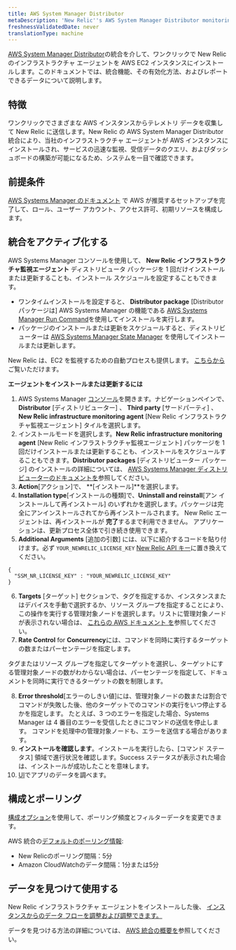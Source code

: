 ```yaml
---
title: AWS System Manager Distributor
metaDescription: 'New Relic''s AWS System Manager Distributor monitoring integration: what data it reports, and how to enable it.'
freshnessValidatedDate: never
translationType: machine
---
```


[AWS System Manager Distributor](https://docs.aws.amazon.com/systems-manager/latest/userguide/distributor.html)の統合を介して、ワンクリックで New Relic のインフラストラクチャ エージェントを AWS EC2 インスタンスにインストールします。このドキュメントでは、統合機能、その有効化方法、およびレポートできるデータについて説明します。

## 特徴

ワンクリックでさまざまな AWS インスタンスからテレメトリ データを収集して New Relic に送信します。New Relic の AWS System Manager Distributor 統合により、当社のインフラストラクチャ エージェントが AWS インスタンスにインストールされ、サービスの迅速な監視、受信データのクエリ、およびダッシュボードの構築が可能になるため、システムを一目で確認できます。

## 前提条件

[AWS Systems Manager のドキュメント](https://docs.aws.amazon.com/systems-manager/latest/userguide/systems-manager-setting-up.html) で AWS が推奨するセットアップを完了して、ロール、ユーザー アカウント、アクセス許可、初期リソースを構成します。

## 統合をアクティブ化する

AWS Systems Manager コンソールを使用して、 **New Relic インフラストラクチャ監視エージェント** ディストリビュータ パッケージを 1 回だけインストールまたは更新することも、インストール スケジュールを設定することもできます。

* ワンタイムインストールを設定すると、 **Distributor package** \[Distributor パッケージは] AWS Systems Manager の機能である [AWS Systems Manager Run Command](https://docs.aws.amazon.com/systems-manager/latest/userguide/run-command.html)を使用してインストールを実行します。
* パッケージのインストールまたは更新をスケジュールすると、ディストリビューターは [AWS Systems Manager State Manager](https://docs.aws.amazon.com/systems-manager/latest/userguide/systems-manager-state.html) を使用してインストールまたは更新します。

New Relic は、EC2 を監視するための自動プロセスも提供します。 [こちらから](/whats-new/2023/08/whats-new-08-08-automatic-ec2-monitoring-through-nr-agent/)ご覧いただけます。

**エージェントをインストールまたは更新するには**

1. AWS Systems Manager [コンソール](https://console.aws.amazon.com/systems-manager)を開きます。ナビゲーションペインで、 **Distributor** \[ディストリビューター] 、 **Third party** \[サードパーティ] 、 **New Relic infrastructure monitoring agent** \[New Relic インフラストラクチャ監視エージェント] タイルを選択します。
2. インストールモードを選択します。**New Relic infrastructure monitoring agent** \[New Relic インフラストラクチャ監視エージェント] パッケージを 1 回だけインストールまたは更新することも、インストールをスケジュールすることもできます。**Distributor packages** \[ディストリビューター パッケージ] のインストールの詳細については、 [AWS Systems Manager ディストリビューターのドキュメントを](https://docs.aws.amazon.com/systems-manager/latest/userguide/distributor-working-with-packages-deploy.html)参照してください。
3. **Action**\[アクション]で、 **\[インストール]**を選択します。
4. **Installation type**\[インストールの種類]で、**Uninstall and reinstall**\[アン インストールして再インストール] のいずれかを選択します。パッケージは完全にアンインストールされてから再インストールされます。 New Relic エージェントは、再インストールが **完了**するまで利用できません。 アプリケーションは、更新プロセス全体で引き続き使用できます。
5. **Additional Arguments** \[追加の引数] には、以下に紹介するコードを貼り付けます。必ず `YOUR_NEWRELIC_LICENSE_KEY` [New Relic API キー](https://docs.newrelic.com/docs/apis/intro-apis/new-relic-api-keys)に置き換えてください。

```
{
  "SSM_NR_LICENSE_KEY" : "YOUR_NEWRELIC_LICENSE_KEY"
}

```

6. **Targets** \[ターゲット] セクションで、タグを指定するか、インスタンスまたはデバイスを手動で選択するか、リソース グループを指定することにより、この操作を実行する管理対象ノードを選択します。リストに管理対象ノードが表示されない場合は、 [これらの AWS ドキュメント を](https://docs.aws.amazon.com/systems-manager/latest/userguide/troubleshooting-managed-instances.html)参照してください。
7. **Rate Control** for **Concurrency**には、コマンドを同時に実行するターゲットの数またはパーセンテージを指定します。

<Callout variant="tip">
  タグまたはリソース グループを指定してターゲットを選択し、ターゲットにする管理対象ノードの数がわからない場合は、パーセンテージを指定して、ドキュメントを同時に実行できるターゲットの数を制限します。
</Callout>

8. **Error threshold**\[エラーのしきい値]には、管理対象ノードの数または割合でコマンドが失敗した後、他のターゲットでのコマンドの実行をいつ停止するかを指定します。 たとえば、3 つのエラーを指定した場合、Systems Manager は 4 番目のエラーを受信したときにコマンドの送信を停止します。 コマンドを処理中の管理対象ノードも、エラーを送信する場合があります。
9. **インストールを確認します**。インストールを実行したら、\[コマンド ステータス] 領域で進行状況を確認します。Success ステータスが表示された場合は、インストールが成功したことを意味します。
10. [UI](one.newrelic.com)でアプリのデータを調べます。

## 構成とポーリング

[構成オプション](/docs/integrations/new-relic-integrations/getting-started/configure-polling-frequency-data-collection-cloud-integrations)を使用して、ポーリング頻度とフィルターデータを変更できます。

AWS 統合の[デフォルトのポーリング情報](/docs/infrastructure/amazon-integrations/aws-integrations-list/aws-polling-intervals-infrastructure-integrations):

* New Relicのポーリング間隔：5分
* Amazon CloudWatchのデータ間隔：1分または5分

## データを見つけて使用する

New Relic インフラストラクチャ エージェントをインストールした後、 [インスタンスからのデータ フローを調整および調整できます。](/docs/infrastructure/infrastructure-monitoring/get-started/get-started-infrastructure-monitoring)

データを見つける方法の詳細については、 [AWS 統合の概要を](/docs/infrastructure/amazon-integrations/get-started/introduction-aws-integrations/#insights)参照してください。